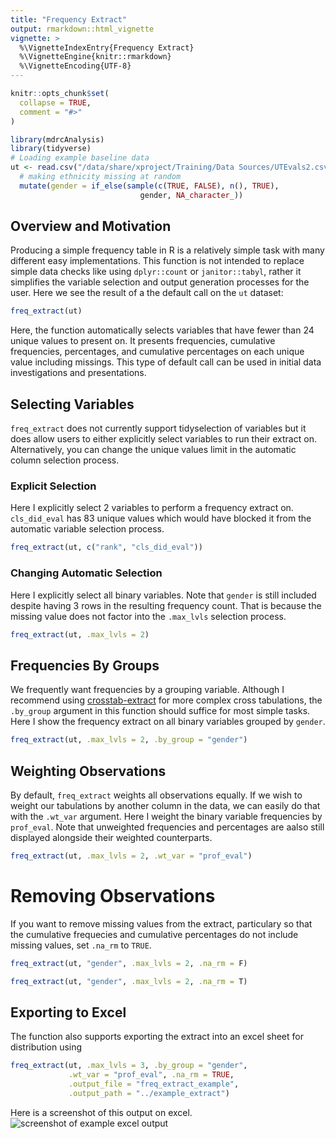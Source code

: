 ```yaml
---
title: "Frequency Extract"
output: rmarkdown::html_vignette
vignette: >
  %\VignetteIndexEntry{Frequency Extract}
  %\VignetteEngine{knitr::rmarkdown}
  %\VignetteEncoding{UTF-8}
---
```


```r
knitr::opts_chunk$set(
  collapse = TRUE,
  comment = "#>"
)
```

```r
library(mdrcAnalysis)
library(tidyverse)
# Loading example baseline data
ut <- read.csv("/data/share/xproject/Training/Data Sources/UTEvals2.csv") %>%
  # making ethnicity missing at random
  mutate(gender = if_else(sample(c(TRUE, FALSE), n(), TRUE),
                             gender, NA_character_))
```

## Overview and Motivation

Producing a simple frequency table in R is a relatively simple task with many
different easy implementations. This function is not intended to replace simple
data checks like using `dplyr::count` or `janitor::tabyl`, rather it simplifies
the variable selection and output generation processes for the user. Here we see
the result of a the default call on the `ut` dataset:

```r
freq_extract(ut)
```
Here, the function automatically selects variables that have fewer than 24 
unique values to present on. It presents frequencies, cumulative frequencies,
percentages, and cumulative percentages on each unique value including missings.
This type of default call can be used in initial data investigations and
presentations.

## Selecting Variables

`freq_extract` does not currently support tidyselection of variables but 
it does allow users to either explicitly select variables to run their extract 
on. Alternatively, you can change the unique values limit in the automatic
column selection process.

### Explicit Selection

Here I explicitly select 2 variables to perform a frequency extract on. 
`cls_did_eval` has 83 unique values which would have blocked it from the
automatic variable selection process.

```r
freq_extract(ut, c("rank", "cls_did_eval"))
```

### Changing Automatic Selection

Here I explicitly select all binary variables. Note that `gender` is still 
included despite having 3 rows in the resulting frequency count. That is because
the missing value does not factor into the `.max_lvls` selection process.

```r
freq_extract(ut, .max_lvls = 2)
```

## Frequencies By Groups

We frequently want frequencies by a grouping variable. Although I recommend 
using [crosstab-extract](crosstab_extract.html) for more complex cross
tabulations, the `.by_group` argument in this function should suffice for most
simple tasks. Here I show the frequency extract on all binary variables grouped
by `gender`.

```r
freq_extract(ut, .max_lvls = 2, .by_group = "gender")
```

## Weighting Observations

By default, `freq_extract` weights all observations equally. If we wish to 
weight our tabulations by another column in the data, we can easily do that with
the `.wt_var` argument. Here I weight the binary variable frequencies by
`prof_eval`. Note that unweighted frequencies and percentages are aalso still
displayed alongside their weighted counterparts.

```r
freq_extract(ut, .max_lvls = 2, .wt_var = "prof_eval")
```

# Removing Observations

If you want to remove missing values from the extract, particulary so that the 
cumulative frequecies and cumulative percentages do not include missing values,
set `.na_rm` to `TRUE`.
```r
freq_extract(ut, "gender", .max_lvls = 2, .na_rm = F)
```
```r
freq_extract(ut, "gender", .max_lvls = 2, .na_rm = T)
```

## Exporting to Excel

The function also supports exporting the extract into an excel sheet for
distribution using 
```r
freq_extract(ut, .max_lvls = 3, .by_group = "gender",
             .wt_var = "prof_eval", .na_rm = TRUE,
             .output_file = "freq_extract_example",
             .output_path = "../example_extract")
```

Here is a screenshot of this output on excel.
![screenshot of example excel output](freq_extract_example.png)

